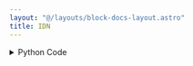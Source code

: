 ```yaml
---
layout: "@/layouts/block-docs-layout.astro"
title: IDN
---
```



<PythonDocsDisplay docstring={docstring} />
<AppDisplay app={app} blockName="IDN" client:visible />

<details>
<summary>Python Code</summary>
```python
import serial
from flojoy import flojoy, SerialConnection, TextBlob, DataContainer
from typing import cast, Optional


@flojoy(deps={"pyserial": "3.5"}, inject_connection=True)
def IDN(
    connection: SerialConnection, default: Optional[DataContainer] = None
) -> TextBlob:
    """The IDN node queries a device's identity through the universal *IDN? SCPI command.

    Inputs
    ------
    default: DataContainer
        Any DataContainer - likely connected to the output of the OPEN_SERIAL node.

    Parameters
    ----------
    connection: Serial
        The open connection with the device receiving the *IDN? SCPI command.

    Returns
    -------
    TextBlob
        The result of the *IDN? SCPI command.
    """

    # Start serial communication with the instrument
    ser = cast(serial.Serial, connection.get_handle())

    if ser is None:
        raise ValueError("Serial communication is not open")

    ser.write("*IDN?\n".encode())

    return TextBlob(text_blob=ser.readline().decode())

```
[Find this Flojoy Block on GitHub](https://github.com/flojoy-ai/blocks/blob/main/blocks/IO/PROTOCOLS/SCPI/IDN/IDN.py)
</details>


## Example
